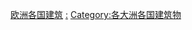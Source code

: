 {{Categories by country|nocat}}

[[Category:欧洲各国建筑|]]
[[Category:歐洲建築物|:]]
[[Category:各大洲各国建筑物|Category:各大洲各国建筑物]]